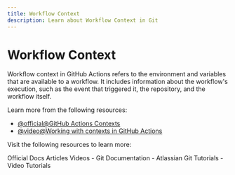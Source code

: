 ```yaml
---
title: Workflow Context
description: Learn about Workflow Context in Git
---
```


# Workflow Context

Workflow context in GitHub Actions refers to the environment and variables that are available to a workflow. It includes information about the workflow's execution, such as the event that triggered it, the repository, and the workflow itself.

Learn more from the following resources:

- [@official@GitHub Actions Contexts](https://docs.github.com/en/actions/writing-workflows/choosing-what-your-workflow-does/contexts)
- [@video@Working with contexts in GitHub Actions](https://www.youtube.com/watch?v=16WT_r0zjYE)

Visit the following resources to learn more:

<Tabs defaultValue="official">
<TabsList>
<TabsTrigger value="official">Official Docs</TabsTrigger>
<TabsTrigger value="article">Articles</TabsTrigger>
<TabsTrigger value="video">Videos</TabsTrigger>
</TabsList>

<TabsContent value="official">
- <Link href="https://git-scm.com/docs">Git Documentation</Link>
</TabsContent>
<TabsContent value="article">
- <Link href="https://www.atlassian.com/git/tutorials">Atlassian Git Tutorials</Link>
</TabsContent>
<TabsContent value="video">
- <Link href="https://www.youtube.com/results?search_query=git+workflow-context+tutorial">Video Tutorials</Link>
</TabsContent>
</Tabs>

<Outlet path="5-github/actions/workflow-context" />
